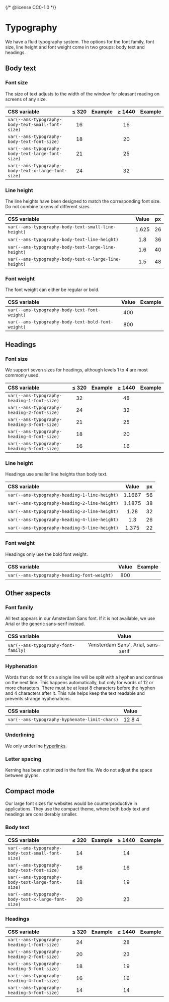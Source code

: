 {/* @license CC0-1.0 */}


<Meta title="Brand/Design Tokens/Typography" />

# Typography

We have a fluid typography system.
The options for the font family, font size, line height and font weight come in two groups: body text and headings.

## Body text

### Font size

The size of text adjusts to the width of the window for pleasant reading on screens of any size.

| CSS variable                                        | ≤&nbsp;320 | Example                                                          | ≥&nbsp;1440 | Example                                                          |
| :-------------------------------------------------- | :--------: | :--------------------------------------------------------------- | :---------: | :--------------------------------------------------------------- |
| `var(--ams-typography-body-text-small-font-size)`   |     16     | <FontDesignToken fontSize={16} lineHeight="body-text-small" />   |     16      | <FontDesignToken fontSize={16} lineHeight="body-text-small" />   |
| `var(--ams-typography-body-text-font-size)`         |     18     | <FontDesignToken fontSize={18} lineHeight="body-text" />         |     20      | <FontDesignToken fontSize={20} lineHeight="body-text" />         |
| `var(--ams-typography-body-text-large-font-size)`   |     21     | <FontDesignToken fontSize={21} lineHeight="body-text-large" />   |     25      | <FontDesignToken fontSize={25} lineHeight="body-text-large" />   |
| `var(--ams-typography-body-text-x-large-font-size)` |     24     | <FontDesignToken fontSize={24} lineHeight="body-text-x-large" /> |     32      | <FontDesignToken fontSize={32} lineHeight="body-text-x-large" /> |

### Line height

The line heights have been designed to match the corresponding font size.
Do not combine tokens of different sizes.

| CSS variable                                          | Value | px  |
| :---------------------------------------------------- | :---: | :-: |
| `var(--ams-typography-body-text-small-line-height)`   | 1.625 | 26  |
| `var(--ams-typography-body-text-line-height)`         |  1.8  | 36  |
| `var(--ams-typography-body-text-large-line-height)`   |  1.6  | 40  |
| `var(--ams-typography-body-text-x-large-line-height)` |  1.5  | 48  |

### Font weight

The font weight can either be regular or bold.

| CSS variable                                       | Value | Example                                                                              |
| :------------------------------------------------- | :---: | :----------------------------------------------------------------------------------- |
| `var(--ams-typography-body-text-font-weight)`      |  400  | <FontDesignToken fontSize={20} lineHeight="body-text" />                             |
| `var(--ams-typography-body-text-bold-font-weight)` |  800  | <FontDesignToken fontSize={20} fontWeight="body-text-bold" lineHeight="body-text" /> |

## Headings

### Font size

We support seven sizes for headings, although levels 1 to 4 are most commonly used.

| CSS variable                                | ≤&nbsp;320 | Example                                                                                 | ≥&nbsp;1440 | Example                                                                                 |
| :------------------------------------------ | :--------: | :-------------------------------------------------------------------------------------- | :---------: | :-------------------------------------------------------------------------------------- |
| `var(--ams-typography-heading-1-font-size)` |     32     | <FontDesignToken as="h1" fontSize={33.3} fontWeight="heading" lineHeight="heading-1" /> |     48      | <FontDesignToken as="h1" fontSize={48.8} fontWeight="heading" lineHeight="heading-1" /> |
| `var(--ams-typography-heading-2-font-size)` |     24     | <FontDesignToken as="h2" fontSize={28.6} fontWeight="heading" lineHeight="heading-2" /> |     32      | <FontDesignToken as="h2" fontSize={39.1} fontWeight="heading" lineHeight="heading-2" /> |
| `var(--ams-typography-heading-3-font-size)` |     21     | <FontDesignToken as="h3" fontSize={24.5} fontWeight="heading" lineHeight="heading-3" /> |     25      | <FontDesignToken as="h3" fontSize={31.2} fontWeight="heading" lineHeight="heading-3" /> |
| `var(--ams-typography-heading-4-font-size)` |     18     | <FontDesignToken as="h4" fontSize={21} fontWeight="heading" lineHeight="heading-4" />   |     20      | <FontDesignToken as="h4" fontSize={25} fontWeight="heading" lineHeight="heading-4" />   |
| `var(--ams-typography-heading-5-font-size)` |     16     | <FontDesignToken as="h4" fontSize={18} fontWeight="heading" lineHeight="heading-5" />   |     16      | <FontDesignToken as="h4" fontSize={20} fontWeight="heading" lineHeight="heading-5" />   |

### Line height

Headings use smaller line heights than body text.

| CSS variable                                  | Value  | px  |
| :-------------------------------------------- | :----: | :-: |
| `var(--ams-typography-heading-1-line-height)` | 1.1667 | 56  |
| `var(--ams-typography-heading-2-line-height)` | 1.1875 | 38  |
| `var(--ams-typography-heading-3-line-height)` |  1.28  | 32  |
| `var(--ams-typography-heading-4-line-height)` |  1.3   | 26  |
| `var(--ams-typography-heading-5-line-height)` | 1.375  | 22  |

### Font weight

Headings only use the bold font weight.

| CSS variable                                | Value | Example                                                                       |
| :------------------------------------------ | :---: | :---------------------------------------------------------------------------- |
| `var(--ams-typography-heading-font-weight)` |  800  | <FontDesignToken fontSize={25} fontWeight="heading" lineHeight="heading-3" /> |

## Other aspects

### Font family

All text appears in our Amsterdam Sans font.
If it is not available, we use Arial or the generic sans-serif instead.

| CSS variable                        |                Value                |
| :---------------------------------- | :---------------------------------: |
| `var(--ams-typography-font-family)` | 'Amsterdam Sans', Arial, sans-serif |

### Hyphenation

Words that do not fit on a single line will be split with a hyphen and continue on the next line.
This happens automatically, but only for words of 12 or more characters.
There must be at least 8 characters before the hyphen and 4 characters after it.
This rule helps keep the text readable and prevents strange hyphenations.

| CSS variable                                  | Value  |
| :-------------------------------------------- | :----- |
| `var(--ams-typography-hyphenate-limit-chars)` | 12 8 4 |

### Underlining

We only underline [hyperlinks](/docs/brand-design-tokens-links--docs).

### Letter spacing

Kerning has been optimized in the font file.
We do not adjust the space between glyphs.

## Compact mode

Our large font sizes for websites would be counterproductive in applications.
They use the compact theme, where both body text and headings are considerably smaller.

### Body text

| CSS variable                                        | ≤&nbsp;320 | Example                                                                  | ≥&nbsp;1440 | Example                                                                  |
| :-------------------------------------------------- | :--------: | :----------------------------------------------------------------------- | :---------: | :----------------------------------------------------------------------- |
| `var(--ams-typography-body-text-small-font-size)`   |     14     | <FontDesignToken compact fontSize={14} lineHeight="body-text-small" />   |     14      | <FontDesignToken compact fontSize={14} lineHeight="body-text-small" />   |
| `var(--ams-typography-body-text-font-size)`         |     16     | <FontDesignToken compact fontSize={16} lineHeight="body-text" />         |     16      | <FontDesignToken compact fontSize={16} lineHeight="body-text" />         |
| `var(--ams-typography-body-text-large-font-size)`   |     18     | <FontDesignToken compact fontSize={18} lineHeight="body-text-large" />   |     19      | <FontDesignToken compact fontSize={19} lineHeight="body-text-large" />   |
| `var(--ams-typography-body-text-x-large-font-size)` |     20     | <FontDesignToken compact fontSize={20} lineHeight="body-text-x-large" /> |     23      | <FontDesignToken compact fontSize={23} lineHeight="body-text-x-large" /> |

### Headings

| CSS variable                                | ≤&nbsp;320 | Example                                                                                       | ≥&nbsp;1440 | Example                                                                                       |
| :------------------------------------------ | :--------: | :-------------------------------------------------------------------------------------------- | :---------: | :-------------------------------------------------------------------------------------------- |
| `var(--ams-typography-heading-1-font-size)` |     24     | <FontDesignToken as="h1" compact fontSize={24} fontWeight="heading" lineHeight="heading-1" /> |     28      | <FontDesignToken as="h1" compact fontSize={28} fontWeight="heading" lineHeight="heading-1" /> |
| `var(--ams-typography-heading-2-font-size)` |     20     | <FontDesignToken as="h2" compact fontSize={20} fontWeight="heading" lineHeight="heading-2" /> |     23      | <FontDesignToken as="h2" compact fontSize={23} fontWeight="heading" lineHeight="heading-2" /> |
| `var(--ams-typography-heading-3-font-size)` |     18     | <FontDesignToken as="h3" compact fontSize={18} fontWeight="heading" lineHeight="heading-3" /> |     19      | <FontDesignToken as="h3" compact fontSize={19} fontWeight="heading" lineHeight="heading-3" /> |
| `var(--ams-typography-heading-4-font-size)` |     16     | <FontDesignToken as="h4" compact fontSize={16} fontWeight="heading" lineHeight="heading-4" /> |     16      | <FontDesignToken as="h4" compact fontSize={16} fontWeight="heading" lineHeight="heading-4" /> |
| `var(--ams-typography-heading-5-font-size)` |     14     | <FontDesignToken as="h4" compact fontSize={14} fontWeight="heading" lineHeight="heading-5" /> |     14      | <FontDesignToken as="h4" compact fontSize={14} fontWeight="heading" lineHeight="heading-5" /> |
